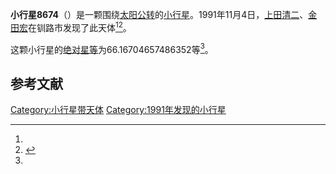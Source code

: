 {{Infobox planet
| bgcolour = #FFFFC0
| name = 8674
| symbol = 
| image = 
| caption = 
| discovery = yes
| discovery_ref = 
| discoverer = [[上田清二|上田清二]]、[[金田宏|金田宏]]
| discovery_site = [[钏路市|钏路市]] 
| discovered = 1991年11月4日
| designations = yes
| mp_name = 
| named_after = 
| alt_names = 1991 VA1/ 1988 DU4 / 1990 ON
| mp_category = [[外小行星带|外小行星带]]
| orbit_ref = <ref name="a">[http://ssd.jpl.nasa.gov/sbdb.cgi?sstr=8674 8674] {{Wayback|url=http://ssd.jpl.nasa.gov/sbdb.cgi?sstr=8674 |date=20210717064325 }}，小行星數據庫瀏覽器（JPL Small-Body Database Browser）－[[美国国家航空航天局|美国国家航空航天局]]喷气推进实验室</ref>
| epoch = 2456400.5 (2013年4月18日更新)
| aphelion = {{convert|3.57671161104033|AU|km|3|abbr=on|lk=out}}
| perihelion = {{convert|2.881400330653667|AU|km|3|abbr=on}}
| semimajor = {{convert|3.229055970846998|AU|km|3|abbr=on}}
| eccentricity = 0.107664792
| period = 2119.394418 [[日|日]]<br />5.8[[儒略年|儒略年]]
| avg_speed = 
| inclination = 10.23253287685492
| asc_node = 244.8380441073533
| mean_anomaly = 
| arg_peri = 66.16704657486352
| satellites = 
| physical_characteristics = yes
| dimensions = 
| mass = 
| density = 
| surface_grav = 
| escape_velocity = 
| sidereal_day = 
| axial_tilt = 
| pole_ecliptic_lat = 
| pole_ecliptic_lon = 
| albedo = 
| temperatures= 
| temp_name1 = 
| mean_temp_1 = 
| max_temp_1 = 
| temp_name2 = 
| max_temp_2 = 
| spectral_type = 
| abs_magnitude = 66.16704657486352
}}

'''小行星8674'''（{{lang-en|8674}}）是一颗围绕[[太阳|太阳]][[公转|公转]]的[[小行星|小行星]]。1991年11月4日，[[上田清二|上田清二]]、[[金田宏|金田宏]]在钏路市发现了此天体<ref name="a" /><ref>{{cite news|title=小行星列表|url=http://cfa-www.harvard.edu/iau/lists/NumberedMPs.txt|accessdate=2013-07-08|newspaper=哈佛大学|archive-date=2008-05-17|archive-url=https://web.archive.org/web/20080517010638/http://cfa-www.harvard.edu/iau/lists/NumberedMPs.txt|dead-url=no}}</ref>。

这颗小行星的[[绝对星等|绝对星等]]为66.16704657486352等<ref name="a" />。

==参考文献==
{{reflist}}
{{Minor Planet Number|[[小行星8673|小行星8673]]|[[小行星8675|小行星8675]]}}

{{小天体}}

[[Category:小行星带天体|Category:小行星带天体]]
[[Category:1991年发现的小行星|Category:1991年发现的小行星]]

{{asteroid-stub}}
